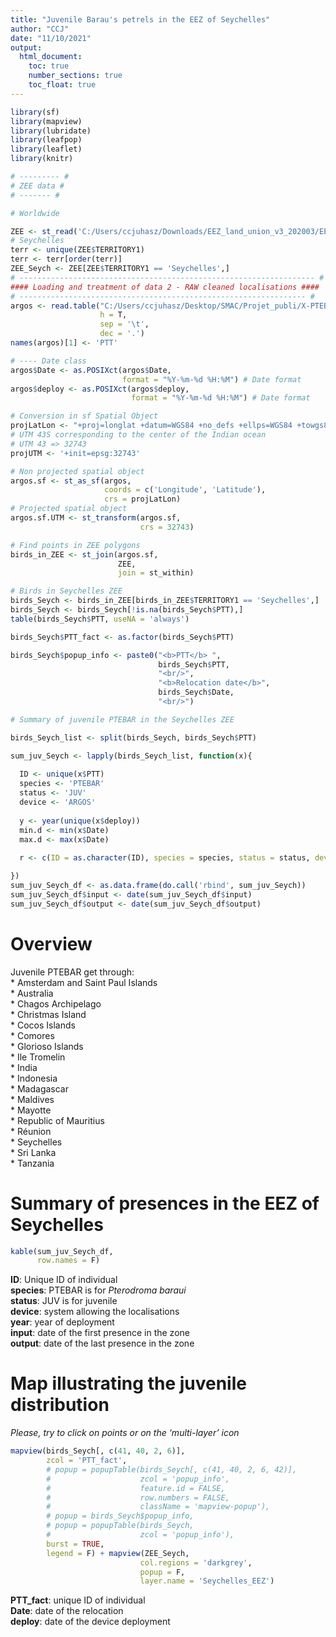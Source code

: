 ```yaml
---
title: "Juvenile Barau's petrels in the EEZ of Seychelles"
author: "CCJ"
date: "11/10/2021"
output:
  html_document:
    toc: true
    number_sections: true
    toc_float: true
---
```


```r
library(sf)
library(mapview)
library(lubridate)
library(leafpop)
library(leaflet)
library(knitr)

# --------- #
# ZEE data #
# ------- #

# Worldwide

ZEE <- st_read('C:/Users/ccjuhasz/Downloads/EEZ_land_union_v3_202003/EEZ_Land_v3_202030.shp')
# Seychelles
terr <- unique(ZEE$TERRITORY1)
terr <- terr[order(terr)]
ZEE_Seych <- ZEE[ZEE$TERRITORY1 == 'Seychelles',]
# ------------------------------------------------------------------ #
#### Loading and treatment of data 2 - RAW cleaned localisations ####
# ---------------------------------------------------------------- #
argos <- read.table("C:/Users/ccjuhasz/Desktop/SMAC/Projet_publi/X-PTEBAR_argos_JUV/DATA/PTEBAR_JUV_Pinet_data_CLEANED.txt",
                    h = T,
                    sep = '\t',
                    dec = '.')
names(argos)[1] <- 'PTT'

# ---- Date class
argos$Date <- as.POSIXct(argos$Date,
                         format = "%Y-%m-%d %H:%M") # Date format
argos$deploy <- as.POSIXct(argos$deploy,
                           format = "%Y-%m-%d %H:%M") # Date format

# Conversion in sf Spatial Object
projLatLon <- "+proj=longlat +datum=WGS84 +no_defs +ellps=WGS84 +towgs84=0,0,0"
# UTM 43S corresponding to the center of the Indian ocean
# UTM 43 => 32743 
projUTM <- '+init=epsg:32743'

# Non projected spatial object
argos.sf <- st_as_sf(argos,
                     coords = c('Longitude', 'Latitude'),
                     crs = projLatLon)
# Projected spatial object
argos.sf.UTM <- st_transform(argos.sf,
                             crs = 32743)

# Find points in ZEE polygons
birds_in_ZEE <- st_join(argos.sf,
                        ZEE,
                        join = st_within)

# Birds in Seychelles ZEE
birds_Seych <- birds_in_ZEE[birds_in_ZEE$TERRITORY1 == 'Seychelles',]
birds_Seych <- birds_Seych[!is.na(birds_Seych$PTT),]
table(birds_Seych$PTT, useNA = 'always')

birds_Seych$PTT_fact <- as.factor(birds_Seych$PTT)

birds_Seych$popup_info <- paste0("<b>PTT</b> ",
                                 birds_Seych$PTT,
                                 "<br/>",
                                 "<b>Relocation date</b>",
                                 birds_Seych$Date,
                                 "<br/>")

# Summary of juvenile PTEBAR in the Seychelles ZEE

birds_Seych_list <- split(birds_Seych, birds_Seych$PTT)

sum_juv_Seych <- lapply(birds_Seych_list, function(x){
  
  ID <- unique(x$PTT)
  species <- 'PTEBAR'
  status <- 'JUV'
  device <- 'ARGOS'
  
  y <- year(unique(x$deploy))
  min.d <- min(x$Date)
  max.d <- max(x$Date)
  
  r <- c(ID = as.character(ID), species = species, status = status, device = device, year = y, input = as.character(min.d), output = as.character(max.d))

}) 
sum_juv_Seych_df <- as.data.frame(do.call('rbind', sum_juv_Seych))
sum_juv_Seych_df$input <- date(sum_juv_Seych_df$input)
sum_juv_Seych_df$output <- date(sum_juv_Seych_df$output)
```
# Overview  
  
Juvenile PTEBAR get through:  
* Amsterdam and Saint Paul Islands  
* Australia  
* Chagos Archipelago  
* Christmas Island  
* Cocos Islands  
* Comores  
* Glorioso Islands  
* Ile Tromelin  
* India  
* Indonesia  
* Madagascar  
* Maldives  
* Mayotte  
* Republic of Mauritius  
* Réunion  
* Seychelles  
* Sri Lanka  
* Tanzania  
  
# Summary of presences in the EEZ of Seychelles 
  
```r
kable(sum_juv_Seych_df,
      row.names = F)
```
  
**ID**: Unique ID of individual  
**species**: PTEBAR is for *Pterodroma baraui*  
**status**: JUV is for juvenile  
**device**: system allowing the localisations  
**year**: year of deployment  
**input**: date of the first presence in the zone  
**output**: date of the last presence in the zone  
  
# Map illustrating the juvenile distribution  
  
*Please, try to click on points or on the 'multi-layer' icon*  
  
```r
mapview(birds_Seych[, c(41, 40, 2, 6)],
        zcol = 'PTT_fact',
        # popup = popupTable(birds_Seych[, c(41, 40, 2, 6, 42)],
        #                    zcol = 'popup_info',
        #                    feature.id = FALSE,
        #                    row.numbers = FALSE,
        #                    className = 'mapview-popup'),
        # popup = birds_Seych$popup_info,
        # popup = popupTable(birds_Seych,
        #                    zcol = 'popup_info'),
        burst = TRUE,
        legend = F) + mapview(ZEE_Seych,
                             col.regions = 'darkgrey',
                             popup = F,
                             layer.name = 'Seychelles_EEZ')
```
  
**PTT_fact**: unique ID of individual  
**Date**: date of the relocation  
**deploy**: date of the device deployment